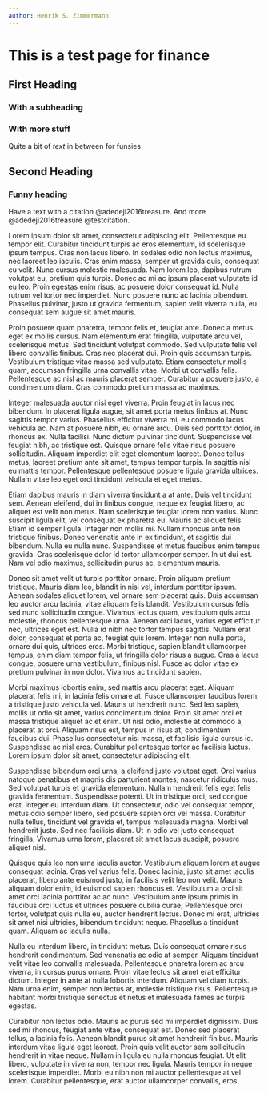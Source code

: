 ```yaml
---
author: Henrik S. Zimmermann
---
```


# This is a test page for finance
## First Heading
### With a subheading
### With more stuff
Quite a bit of _text_ in between for funsies

## Second Heading
### Funny heading

Have a text with a citation @adedeji2016treasure. And more @adedeji2016treasure @testcitation.


Lorem ipsum dolor sit amet, consectetur adipiscing elit. Pellentesque eu tempor elit. Curabitur tincidunt turpis ac eros elementum, id scelerisque ipsum tempus. Cras non lacus libero. In sodales odio non lectus maximus, nec laoreet leo iaculis. Cras enim massa, semper ut gravida quis, consequat eu velit. Nunc cursus molestie malesuada. Nam lorem leo, dapibus rutrum volutpat eu, pretium quis turpis. Donec ac mi ac ipsum placerat vulputate id eu leo. Proin egestas enim risus, ac posuere dolor consequat id. Nulla rutrum vel tortor nec imperdiet. Nunc posuere nunc ac lacinia bibendum. Phasellus pulvinar, justo ut gravida fermentum, sapien velit viverra nulla, eu consequat sem augue sit amet mauris.

Proin posuere quam pharetra, tempor felis et, feugiat ante. Donec a metus eget ex mollis cursus. Nam elementum erat fringilla, vulputate arcu vel, scelerisque metus. Sed tincidunt volutpat commodo. Sed vulputate felis vel libero convallis finibus. Cras nec placerat dui. Proin quis accumsan turpis. Vestibulum tristique vitae massa sed vulputate. Etiam consectetur mollis quam, accumsan fringilla urna convallis vitae. Morbi ut convallis felis. Pellentesque ac nisl ac mauris placerat semper. Curabitur a posuere justo, a condimentum diam. Cras commodo pretium massa ac maximus.

Integer malesuada auctor nisi eget viverra. Proin feugiat in lacus nec bibendum. In placerat ligula augue, sit amet porta metus finibus at. Nunc sagittis tempor varius. Phasellus efficitur viverra mi, eu commodo lacus vehicula ac. Nam at posuere nibh, eu ornare arcu. Duis sed porttitor dolor, in rhoncus ex. Nulla facilisi. Nunc dictum pulvinar tincidunt. Suspendisse vel feugiat nibh, ac tristique est. Quisque ornare felis vitae risus posuere sollicitudin. Aliquam imperdiet elit eget elementum laoreet. Donec tellus metus, laoreet pretium ante sit amet, tempus tempor turpis. In sagittis nisi eu mattis tempor. Pellentesque pellentesque posuere ligula gravida ultrices. Nullam vitae leo eget orci tincidunt vehicula et eget metus.

Etiam dapibus mauris in diam viverra tincidunt a at ante. Duis vel tincidunt sem. Aenean eleifend, dui in finibus congue, neque ex feugiat libero, ac aliquet est velit non metus. Nam scelerisque feugiat lorem non varius. Nunc suscipit ligula elit, vel consequat ex pharetra eu. Mauris ac aliquet felis. Etiam id semper ligula. Integer non mollis mi. Nullam rhoncus ante non tristique finibus. Donec venenatis ante in ex tincidunt, et sagittis dui bibendum. Nulla eu nulla nunc. Suspendisse et metus faucibus enim tempus gravida. Cras scelerisque dolor id tortor ullamcorper semper. In ut dui est. Nam vel odio maximus, sollicitudin purus ac, elementum mauris.

Donec sit amet velit ut turpis porttitor ornare. Proin aliquam pretium tristique. Mauris diam leo, blandit in nisi vel, interdum porttitor ipsum. Aenean sodales aliquet lorem, vel ornare sem placerat quis. Duis accumsan leo auctor arcu lacinia, vitae aliquam felis blandit. Vestibulum cursus felis sed nunc sollicitudin congue. Vivamus lectus quam, vestibulum quis arcu molestie, rhoncus pellentesque urna. Aenean orci lacus, varius eget efficitur nec, ultrices eget est. Nulla id nibh nec tortor tempus sagittis. Nullam erat dolor, consequat et porta ac, feugiat quis lorem. Integer non nulla porta, ornare dui quis, ultrices eros. Morbi tristique, sapien blandit ullamcorper tempus, enim diam tempor felis, ut fringilla dolor risus a augue. Cras a lacus congue, posuere urna vestibulum, finibus nisl. Fusce ac dolor vitae ex pretium pulvinar in non dolor. Vivamus ac tincidunt sapien.

Morbi maximus lobortis enim, sed mattis arcu placerat eget. Aliquam placerat felis mi, in lacinia felis ornare at. Fusce ullamcorper faucibus lorem, a tristique justo vehicula vel. Mauris ut hendrerit nunc. Sed leo sapien, mollis ut odio sit amet, varius condimentum dolor. Proin sit amet orci et massa tristique aliquet ac et enim. Ut nisl odio, molestie at commodo a, placerat at orci. Aliquam risus est, tempus in risus at, condimentum faucibus dui. Phasellus consectetur nisi massa, et facilisis ligula cursus id. Suspendisse ac nisl eros. Curabitur pellentesque tortor ac facilisis luctus. Lorem ipsum dolor sit amet, consectetur adipiscing elit.

Suspendisse bibendum orci urna, a eleifend justo volutpat eget. Orci varius natoque penatibus et magnis dis parturient montes, nascetur ridiculus mus. Sed volutpat turpis et gravida elementum. Nullam hendrerit felis eget felis gravida fermentum. Suspendisse potenti. Ut in tristique orci, sed congue erat. Integer eu interdum diam. Ut consectetur, odio vel consequat tempor, metus odio semper libero, sed posuere sapien orci vel massa. Curabitur nulla tellus, tincidunt vel gravida et, tempus malesuada magna. Morbi vel hendrerit justo. Sed nec facilisis diam. Ut in odio vel justo consequat fringilla. Vivamus urna lorem, placerat sit amet lacus suscipit, posuere aliquet nisl.

Quisque quis leo non urna iaculis auctor. Vestibulum aliquam lorem at augue consequat lacinia. Cras vel varius felis. Donec lacinia, justo sit amet iaculis placerat, libero ante euismod justo, in facilisis velit leo non velit. Mauris aliquam dolor enim, id euismod sapien rhoncus et. Vestibulum a orci sit amet orci lacinia porttitor ac ac nunc. Vestibulum ante ipsum primis in faucibus orci luctus et ultrices posuere cubilia curae; Pellentesque orci tortor, volutpat quis nulla eu, auctor hendrerit lectus. Donec mi erat, ultricies sit amet nisi ultricies, bibendum tincidunt neque. Phasellus a tincidunt quam. Aliquam ac iaculis nulla.

Nulla eu interdum libero, in tincidunt metus. Duis consequat ornare risus hendrerit condimentum. Sed venenatis ac odio at semper. Aliquam tincidunt velit vitae leo convallis malesuada. Pellentesque pharetra lorem ac arcu viverra, in cursus purus ornare. Proin vitae lectus sit amet erat efficitur dictum. Integer in ante at nulla lobortis interdum. Aliquam vel diam turpis. Nam urna enim, semper non lectus at, molestie tristique risus. Pellentesque habitant morbi tristique senectus et netus et malesuada fames ac turpis egestas.

Curabitur non lectus odio. Mauris ac purus sed mi imperdiet dignissim. Duis sed mi rhoncus, feugiat ante vitae, consequat est. Donec sed placerat tellus, a lacinia felis. Aenean blandit purus sit amet hendrerit finibus. Mauris interdum vitae ligula eget laoreet. Proin quis velit auctor sem sollicitudin hendrerit in vitae neque. Nullam in ligula eu nulla rhoncus feugiat. Ut elit libero, vulputate in viverra non, tempor nec ligula. Mauris tempor in neque scelerisque imperdiet. Morbi eu nibh non mi auctor pellentesque at vel lorem. Curabitur pellentesque, erat auctor ullamcorper convallis, eros. 
